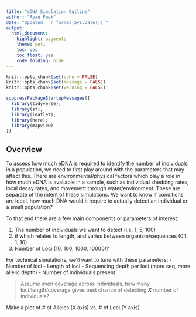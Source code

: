 ```yaml
---
title: "eDNA Simulation Outline"
author: "Ryan Peek"
date: "Updated: `r format(Sys.Date())`"
output: 
  html_document:
    highlight: pygments
    theme: yeti
    toc: yes
    toc_float: yes
    code_folding: hide
---
```


```r
knitr::opts_chunk$set(echo = FALSE)
knitr::opts_chunk$set(message = FALSE)
knitr::opts_chunk$set(warning = FALSE)

suppressPackageStartupMessages({
  library(tidyverse);
  library(sf);
  library(leaflet);
  library(here);
  library(mapview)
})

```

## Overview

To assess how much eDNA is required to identify the number of individuals in a population, we need to first play around with the parameters that may affect this. There are environmental/physical factors which play a role in how much eDNA is available in a sample, such as individual shedding rates, local decay rates, and movement through water/environment. These are separate of the intent of these simulations. We want to know if conditions are ideal, how much DNA would it require to actually detect an individual or a small population? 

To that end there are a few main components or parameters of interest:

 1. The number of individuals we want to detect (i.e, 1, 5, 100)
 2. $\theta$ which relates to length, and varies between organism/sequences (0.1, 1, 10)
 3. Number of Loci (10, 100, 1000, 10000)?
 
For technical simulations, we'll want to tune with these parameters:
 - Number of loci
 - Length of loci
 - Sequencing depth per loci (more seq, more allelic depth)
 - Number of individuals present
 
 > Assume even coverage across individuals, how many loci/length/coverage gives best chance of detecting **_X_** number of individuals?
 
 Make a plot of # of Alleles (X axis) vs. # of Loci (Y axis).
 